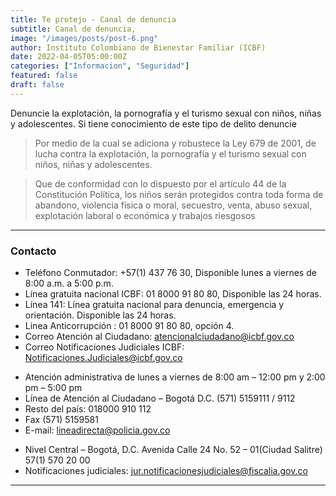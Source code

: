 ```yaml
---
title: Te protejo - Canal de denuncia
subtitle: Canal de denuncia,
image: "/images/posts/post-6.png"
author: Instituto Colombiano de Bienestar Familiar (ICBF)
date: 2022-04-05T05:00:00Z
categories: ["Informacion", "Seguridad"]
featured: false
draft: false
---
```


Denuncie la explotación, la pornografía y el turismo sexual con niños, niñas y adolescentes. Si tiene conocimiento de este tipo de delito denuncie

<Blockquote name="Ley 679 de 2001">
  Por medio de la cual se adiciona y robustece la Ley 679 de 2001, de lucha
  contra la explotación, la pornografía y el turismo sexual con niños, niñas y
  adolescentes.
</Blockquote>

<Blockquote name="DECRETO 1524 DE 2002">
  Que de conformidad con lo dispuesto por el artículo 44 de la Constitución
  Política, los niños serán protegidos contra toda forma de abandono, violencia
  física o moral, secuestro, venta, abuso sexual, explotación laboral o
  económica y trabajos riesgosos
</Blockquote>

---

### Contacto

<Tabs client:load>

<Tab name="Bienestar Familiar">

- Teléfono Conmutador: +57(1) 437 76 30, Disponible lunes a viernes de 8:00 a.m. a 5:00 p.m.
- Línea gratuita nacional ICBF: 01 8000 91 80 80, Disponible las 24 horas.
- Línea 141: Línea gratuita nacional para denuncia, emergencia y orientación. Disponible las 24 horas.
- Linea Anticorrupción : 01 8000 91 80 80, opción 4.
- Correo Atención al Ciudadano: atencionalciudadano@icbf.gov.co
- Correo Notificaciones Judiciales ICBF: Notificaciones.Judiciales@icbf.gov.co

</Tab>

<Tab name="Policía Nacional">

- Atención administrativa de lunes a viernes de 8:00 am – 12:00 pm y 2:00 pm – 5:00 pm
- Línea de Atención al Ciudadano – Bogotá D.C. (571) 5159111 / 9112
- Resto del país: 018000 910 112
- Fax (571) 5159581
- E-mail: lineadirecta@policia.gov.co
  </Tab>

<Tab name="Fiscalía General de la Nación">

- Nivel Central – Bogotá, D.C. Avenida Calle 24 No. 52 – 01(Ciudad Salitre) 57(1) 570 20 00
- Notificaciones judiciales: jur.notificacionesjudiciales@fiscalia.gov.co

</Tab>

</Tabs>

---
